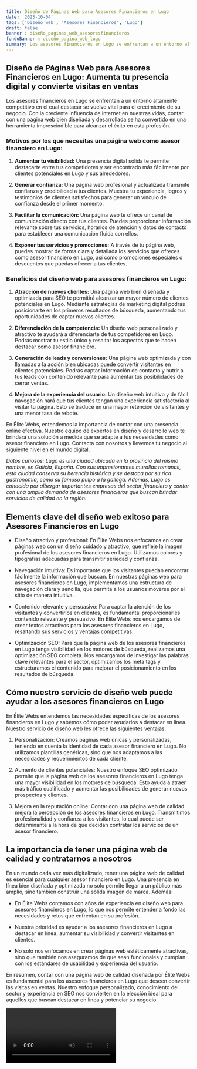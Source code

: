 ```yaml
---
title: Diseño de Páginas Web para Asesores Financieros en Lugo
date: '2023-10-04'
tags: ['Diseño web', 'Asesores Financieros', 'Lugo']
draft: false
banner : diseño_paginas_web_asesoresfinancieros
fondoBanner : diseño_pagina_web_lugo
summary: Los asesores financieros en Lugo se enfrentan a un entorno altamente competitivo en el cual destacar se vuelve vital para el crecimiento de su negocio. Con la creciente influencia de internet en nuestras vidas, contar con una página web bien diseñada y desarrollada se ha convertido en una herramienta imprescindible para alcanzar el éxito en esta profesión.
---
```


## **Diseño de Páginas Web para Asesores Financieros en Lugo: Aumenta tu presencia digital y convierte visitas en ventas**

Los asesores financieros en Lugo se enfrentan a un entorno altamente competitivo en el cual destacar se vuelve vital para el crecimiento de su negocio. Con la creciente influencia de internet en nuestras vidas, contar con una página web bien diseñada y desarrollada se ha convertido en una herramienta imprescindible para alcanzar el éxito en esta profesión.

### **Motivos por los que necesitas una página web como asesor financiero en Lugo:**

1. **Aumentar tu visibilidad:** Una presencia digital sólida te permite destacarte entre tus competidores y ser encontrado más fácilmente por clientes potenciales en Lugo y sus alrededores.

2. **Generar confianza:** Una página web profesional y actualizada transmite confianza y credibilidad a tus clientes. Muestra tu experiencia, logros y testimonios de clientes satisfechos para generar un vínculo de confianza desde el primer momento.

3. **Facilitar la comunicación:** Una página web te ofrece un canal de comunicación directo con tus clientes. Puedes proporcionar información relevante sobre tus servicios, horarios de atención y datos de contacto para establecer una comunicación fluida con ellos.

4. **Exponer tus servicios y promociones:** A través de tu página web, puedes mostrar de forma clara y detallada los servicios que ofreces como asesor financiero en Lugo, así como promociones especiales o descuentos que puedas ofrecer a tus clientes.

### **Beneficios del diseño web para asesores financieros en Lugo:**

1. **Atracción de nuevos clientes:** Una página web bien diseñada y optimizada para SEO te permitirá alcanzar un mayor número de clientes potenciales en Lugo. Mediante estrategias de marketing digital podrás posicionarte en los primeros resultados de búsqueda, aumentando tus oportunidades de captar nuevos clientes.

2. **Diferenciación de la competencia:** Un diseño web personalizado y atractivo te ayudará a diferenciarte de tus competidores en Lugo. Podrás mostrar tu estilo único y resaltar los aspectos que te hacen destacar como asesor financiero.

3. **Generación de leads y conversiones:** Una página web optimizada y con llamadas a la acción bien ubicadas puede convertir visitantes en clientes potenciales. Podrás captar información de contacto y nutrir a tus leads con contenido relevante para aumentar tus posibilidades de cerrar ventas.

4. **Mejora de la experiencia del usuario:** Un diseño web intuitivo y de fácil navegación hará que tus clientes tengan una experiencia satisfactoria al visitar tu página. Esto se traduce en una mayor retención de visitantes y una menor tasa de rebote.

En Élite Webs, entendemos la importancia de contar con una presencia online efectiva. Nuestro equipo de expertos en diseño y desarrollo web te brindará una solución a medida que se adapte a tus necesidades como asesor financiero en Lugo. Contacta con nosotros y llevemos tu negocio al siguiente nivel en el mundo digital.

_*Datos curiosos: Lugo es una ciudad ubicada en la provincia del mismo nombre, en Galicia, España. Con sus impresionantes murallas romanas, esta ciudad conserva su herencia histórica y se destaca por su rica gastronomía, como su famoso pulpo a la gallega. Además, Lugo es conocida por albergar importantes empresas del sector financiero y contar con una amplia demanda de asesores financieros que buscan brindar servicios de calidad en la región.*_

<GifSeo />

<Cta />

## Elements clave del diseño web exitoso para Asesores Financieros en Lugo

- Diseño atractivo y profesional: En Élite Webs nos enfocamos en crear páginas web con un diseño cuidado y atractivo, que refleje la imagen profesional de los asesores financieros en Lugo. Utilizamos colores y tipografías adecuadas para transmitir seriedad y confianza.

- Navegación intuitiva: Es importante que los visitantes puedan encontrar fácilmente la información que buscan. En nuestras páginas web para asesores financieros en Lugo, implementamos una estructura de navegación clara y sencilla, que permita a los usuarios moverse por el sitio de manera intuitiva.

- Contenido relevante y persuasivo: Para captar la atención de los visitantes y convertirlos en clientes, es fundamental proporcionarles contenido relevante y persuasivo. En Élite Webs nos encargamos de crear textos atractivos para los asesores financieros en Lugo, resaltando sus servicios y ventajas competitivas.

- Optimización SEO: Para que la página web de los asesores financieros en Lugo tenga visibilidad en los motores de búsqueda, realizamos una optimización SEO completa. Nos encargamos de investigar las palabras clave relevantes para el sector, optimizamos los meta tags y estructuramos el contenido para mejorar el posicionamiento en los resultados de búsqueda.

## Cómo nuestro servicio de diseño web puede ayudar a los asesores financieros en Lugo

En Élite Webs entendemos las necesidades específicas de los asesores financieros en Lugo y sabemos cómo poder ayudarlos a destacar en línea. Nuestro servicio de diseño web les ofrece las siguientes ventajas:

1. Personalización: Creamos páginas web únicas y personalizadas, teniendo en cuenta la identidad de cada asesor financiero en Lugo. No utilizamos plantillas genéricas, sino que nos adaptamos a las necesidades y requerimientos de cada cliente.

2. Aumento de clientes potenciales: Nuestro enfoque SEO optimizado permite que la página web de los asesores financieros en Lugo tenga una mayor visibilidad en los motores de búsqueda. Esto ayuda a atraer más tráfico cualificado y aumentar las posibilidades de generar nuevos prospectos y clientes.

3. Mejora en la reputación online: Contar con una página web de calidad mejora la percepción de los asesores financieros en Lugo. Transmitimos profesionalidad y confianza a los visitantes, lo cual puede ser determinante a la hora de que decidan contratar los servicios de un asesor financiero.

## La importancia de tener una página web de calidad y contratarnos a nosotros

En un mundo cada vez más digitalizado, tener una página web de calidad es esencial para cualquier asesor financiero en Lugo. Una presencia en línea bien diseñada y optimizada no solo permite llegar a un público más amplio, sino también construir una sólida imagen de marca. Además:

- En Élite Webs contamos con años de experiencia en diseño web para asesores financieros en Lugo, lo que nos permite entender a fondo las necesidades y retos que enfrentan en su profesión.

- Nuestra prioridad es ayudar a los asesores financieros en Lugo a destacar en línea, aumentar su visibilidad y convertir visitantes en clientes.

- No solo nos enfocamos en crear páginas web estéticamente atractivas, sino que también nos aseguramos de que sean funcionales y cumplan con los estándares de usabilidad y experiencia del usuario.

En resumen, contar con una página web de calidad diseñada por Élite Webs es fundamental para los asesores financieros en Lugo que deseen convertir las visitas en ventas. Nuestro enfoque personalizado, conocimiento del sector y experiencia en SEO nos convierten en la elección ideal para aquellos que buscan destacar en línea y potenciar su negocio.

<Video />

<CtaBot job='Asesores Financieros' city='Lugo'/>

<Gmaps query='Lugo+españa+maps' />